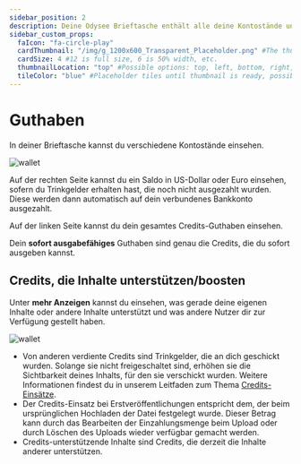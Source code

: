 ```yaml
---
sidebar_position: 2
description: Deine Odysee Brieftasche enthält alle deine Kontostände und deine früheren Transaktionen.
sidebar_custom_props:
  faIcon: "fa-circle-play"
  cardThumbnail: "/img/g_1200x600_Transparent_Placeholder.png" #The thumbnail on the category card.
  cardSize: 4 #12 is full size, 6 is 50% width, etc.
  thumbnailLocation: "top" #Possible options: top, left, bottom, right, none
  tileColor: "blue" #Placeholder tiles until thumbnail is ready, possible options: blue, cream, darkpurple, lightpurple, mauve, orange, pink, none
---
```


# Guthaben

In deiner Brieftasche kannst du verschiedene Kontostände einsehen.

![wallet](https://thumbs.odycdn.com/da45ff80931b200f4b2e24fc54a72667.webp)

Auf der rechten Seite kannst du ein Saldo in US-Dollar oder Euro einsehen, sofern du Trinkgelder erhalten hast, die noch nicht ausgezahlt wurden. Diese werden dann automatisch auf dein verbundenes Bankkonto ausgezahlt.

Auf der linken Seite kannst du dein gesamtes Credits-Guthaben einsehen. 

Dein **sofort ausgabefähiges** Guthaben sind genau die Credits, die du sofort ausgeben kannst.

## Credits, die Inhalte unterstützen/boosten

Unter **mehr Anzeigen** kannst du einsehen, was gerade deine eigenen Inhalte oder andere Inhalte unterstützt und was andere Nutzer dir zur Verfügung gestellt haben.

![wallet](https://thumbs.odycdn.com/7cd46d857c1a4db0c503c77ee98bc05b.webp)

- Von anderen verdiente Credits sind Trinkgelder, die an dich geschickt wurden. Solange sie nicht freigeschaltet sind, erhöhen sie die Sichtbarkeit deines Inhalts, für den sie verschickt wurden. Weitere Informationen findest du in unserem Leitfaden zum Thema [Credits-Einsätze](https://help.odysee.tv/de/category-blockchain/category-staking/).
- Der Credits-Einsatz bei Erstveröffentlichungen entspricht dem, der beim ursprünglichen Hochladen der Datei festgelegt wurde. Dieser Betrag kann durch das Bearbeiten der Einzahlungsmenge beim Upload oder durch Löschen des Uploads wieder verfügbar gemacht werden.
- Credits-unterstützende Inhalte sind Credits, die derzeit die Inhalte anderer unterstützen.
